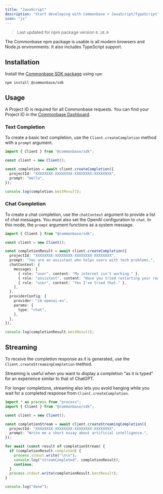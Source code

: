 ```yaml
---
title: "JavaScript"
description: "Start developing with Commonbase + JavaScript/TypeScript"
icon: "js"
---
```


> Last updated for npm package version `0.10.0`

The Commonbase npm package is usable is all modern browsers and Node.js environments.
It also includes TypeScript support.

## Installation

Install the [Commonbase SDK package](https://www.npmjs.com/package/@commonbase/sdk) using `npm`:

```
npm install @commonbase/sdk
```

## Usage

A Project ID is required for all Commonbase requests. You can find your Project ID
in the [Commonbase Dashboard](https://commonbase.com/).

### Text Completion

To create a basic text completion, use the `Client.createCompletion` method with a `prompt` argument.

```ts
import { Client } from "@commonbase/sdk";

const client = new Client();

const completion = await client.createCompletion({
  projectId: "XXXXXXXX-XXXXXXXX-XXXXXXXX-XXXXXXXX",
  prompt: "Hello",
});

console.log(completion.bestResult);
```

### Chat Completion

To create a chat completion, use the `chatContext` argument to provide a list of chat messages.
You must also set the OpenAI configuration to `chat`. In this mode, the `prompt` argument
functions as a system message.

```ts
import { Client } from "@commonbase/sdk";

const client = new Client();

const completionResult = await client.createCompletion({
  projectId: "XXXXXXXX-XXXXXXXX-XXXXXXXX-XXXXXXXX",
  prompt: "You are an assistant who helps users with tech problems.",
  chatContext: {
    messages: [
      { role: "user", content: "My internet isn't working." },
      { role: "assistant", content: "Have you tried restarting your router?" },
      { role: "user", content: "Yes I've tried that." },
    ],
  },
  providerConfig: {
    provider: "cb-openai-eu",
    params: {
      type: "chat",
    },
  },
});

console.log(completionResult.bestResult);
```

## Streaming

To receive the completion response as it is generated, use the `Client.createStreamingCompletion` method.

Streaming is useful when you want to display a completion "as it is typed" for an experience similar
to that of ChatGPT.

For longer completions, streaming also lets you avoid hanging while you wait for a completed response
from `Client.createCompletion`.

```ts
import * as process from "process";
import { Client } from "@commonbase/sdk";

const client = new Client();

const completionStream = await client.createStreamingCompletion({
  projectId: "XXXXXXXX-XXXXXXXX-XXXXXXXX-XXXXXXXX",
  prompt: "Write me a short essay about artificial intelligence.",
});

for await (const result of completionStream) {
  if (completionResult.completed) {
    process.stdout.write("\n\n");
    console.log("streamCompleted", completionResult);
    continue;
  }
  process.stdout.write(completionResult.bestResult);
}

console.log("done");
```
